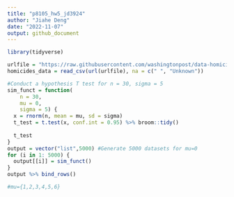 ```yaml
---
title: "p8105_hw5_jd3924"
author: "Jiahe Deng"
date: "2022-11-07"
output: github_document
---
```


```r
library(tidyverse)
```

```r
urlfile = "https://raw.githubusercontent.com/washingtonpost/data-homicides/master/homicide-data.csv"
homicides_data = read_csv(url(urlfile), na = c(" ", "Unknown"))
```

```r
#Conduct a hypothesis T test for n = 30, sigma = 5
sim_funct = function( 
    n = 30, 
    mu = 0,
    sigma = 5) {
  x = rnorm(n, mean = mu, sd = sigma)
  t_test = t.test(x, conf.int = 0.95) %>% broom::tidy()
  
  t_test
}
output = vector("list",5000) #Generate 5000 datasets for mu=0
for (i in 1: 5000) {
  output[[i]] = sim_funct()
}
output %>% bind_rows()
```

```r
#mu={1,2,3,4,5,6}
```


